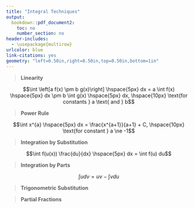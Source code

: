 ---
title: "Integral Techniques"
output:
  bookdown::pdf_document2:
    toc: no
    number_section: no
header-includes:
  - \usepackage{multirow}
urlcolor: blue
link-citations: yes
geometry: "left=0.50in,right=0.50in,top=0.50in,bottom=1in"
---

> **Linearity**

$$\int \left[a f(x) \pm b g(x)\right] \hspace{5px} dx = a \int f(x) \hspace{5px} dx \pm b \int g(x)  \hspace{5px} dx, \hspace{10px} \text{for constants } a \text{ and } b$$


> **Power Rule**

$$\int x^{a} \hspace{5px} dx = \frac{x^{a+1}}{a+1} + C, \hspace{10px} \text{for constant } a \ne -1$$


> **Integration by Substitution**

$$\int f(u(x)) \frac{du}{dx} \hspace{5px} dx = \int f(u) du$$


> **Integration by Parts**

$$\int udv = uv - \int vdu$$


> **Trigonometric Substitution**

```{=latex}
\begin{table}[htbp!]
\centering
\begin{tabular}{|l|l|}
\hline
$\sqrt{a^2 - x^2}$ & \begin{tabular}[c]{@{}l@{}}$x = a\sin{(\theta)}$\\ $dx = a\cos{(\theta)}d\theta$\\ $\sqrt{a^2 - x^2} = a\cos{(\theta)}$\end{tabular}              \\ \hline
$\sqrt{a^2 + x^2}$ & \begin{tabular}[c]{@{}l@{}}$x = a\tan{(\theta)}$\\ $dx = a\sec^2{(\theta)}d\theta$\\ $\sqrt{a^2 + x^2} = a\sec{(\theta)}$\end{tabular}            \\ \hline
$\sqrt{x^2 - a^2}$ & \begin{tabular}[c]{@{}l@{}}$x = a\sec{(\theta)}$\\ $dx = \sec{(\theta)}\tan{(\theta)}d\theta$\\ $\sqrt{x^2 - a^2} = a\tan{(\theta)}$\end{tabular} \\ \hline
\end{tabular}
\end{table}
```


> **Partial Fractions**

```{=latex}
\begin{table}[htbp!]
\centering
\begin{tabular}{|r|cll|}
\hline
\multirow{4}{*}{$\frac{P(x)}{Q(x)}, \text{degree}(P(x)) < \text{degree}(Q(x))$} & \multicolumn{1}{c|}{distinct}                                                       & \multicolumn{1}{l|}{$Q(x) = (a x + b)(c x + d)$} & $\frac{P(x)}{Q(x)} = \frac{A}{a x + b} + \frac{B}{c x + d}$                           \\ \cline{2-4} 
                                                                                & \multicolumn{1}{c|}{repeated}                                                       & \multicolumn{1}{l|}{$Q(x) = (ax + b)^2$}         & $\frac{P(x)}{Q(x)} = \frac{A}{ax + b} + \frac{B}{(ax + b)^2}$                         \\ \cline{2-4} 
                                                                                & \multicolumn{1}{c|}{irreducible}                                                    & \multicolumn{1}{l|}{$Q(x) = ax^2 + bx + c$}      & $\frac{P(x)}{Q(x)} = \frac{Ax + B}{ax^2 + bx + c}$                                    \\ \cline{2-4} 
                                                                                & \multicolumn{1}{c|}{\begin{tabular}[c]{@{}c@{}}repeated\\ irreducible\end{tabular}} & \multicolumn{1}{l|}{$Q(x) = (ax^2 + bx + c)^2$}  & $\frac{P(x)}{Q(x)} = \frac{Ax + B}{ax^2 + bx + c} + \frac{Cx + D}{(ax^2 + bx + c)^2}$ \\ \hline
$\frac{P(x)}{Q(x)}, \text{degree}(P(x)) \ge \text{degree}(Q(x))$                & \multicolumn{3}{c|}{long division}                                                                                                                                                                                             \\ \hline
\end{tabular}
\end{table}
```
